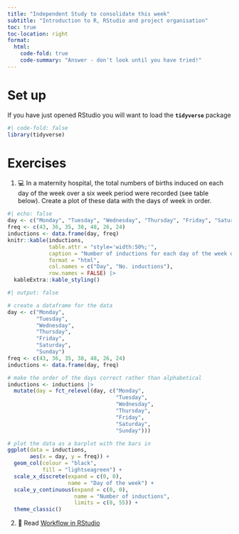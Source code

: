 ```yaml
---
title: "Independent Study to consolidate this week"
subtitle: "Introduction to R, RStudio and project organisation"
toc: true
toc-location: right
format:
  html:
    code-fold: true
    code-summary: "Answer - don't look until you have tried!"
---
```


# Set up

If you have just opened RStudio you will want to load the **`tidyverse`** package

```r
#| code-fold: false
library(tidyverse)
```

# Exercises

1.  💻 In a maternity hospital, the total numbers of births induced on each day of the week over a six week period were recorded (see table below). Create a plot of these data with the days of week in order.

```r
#| echo: false
day <- c("Monday", "Tuesday", "Wednesday", "Thursday", "Friday", "Saturday", "Sunday")
freq <- c(43, 36, 35, 38, 48, 26, 24) 
inductions <- data.frame(day, freq)
knitr::kable(inductions, 
             table.attr = "style='width:50%;'",
             caption = "Number of inductions for each day of the week over six weeks.",
             format = "html",
             col.names = c("Day", "No. inductions"),
             row.names = FALSE) |>  
  kableExtra::kable_styling()
```

```r
#| output: false

# create a dataframe for the data
day <- c("Monday", 
         "Tuesday", 
         "Wednesday",
         "Thursday",
         "Friday",
         "Saturday",
         "Sunday")
freq <- c(43, 36, 35, 38, 48, 26, 24) 
inductions <- data.frame(day, freq)

# make the order of the days correct rather than alphabetical
inductions <- inductions |> 
  mutate(day = fct_relevel(day, c("Monday",
                                  "Tuesday",
                                  "Wednesday",
                                  "Thursday",
                                  "Friday",
                                  "Saturday",
                                  "Sunday")))

# plot the data as a barplot with the bars in
ggplot(data = inductions, 
       aes(x = day, y = freq)) +
  geom_col(colour = "black",
           fill = "lightseagreen") +
  scale_x_discrete(expand = c(0, 0),
                   name = "Day of the week") + 
  scale_y_continuous(expand = c(0, 0),
                     name = "Number of inductions",
                     limits = c(0, 55)) +
  theme_classic()
```

2.  📖 Read [Workflow in RStudio](https://3mmarand.github.io/comp4biosci/workflow_rstudio.html)